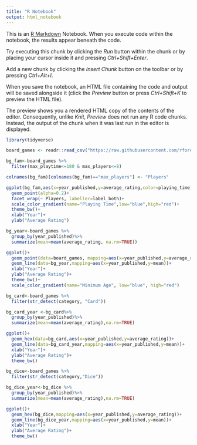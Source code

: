 ---
title: "R Notebook"
output: html_notebook
---

This is an [R Markdown](http://rmarkdown.rstudio.com) Notebook. When you execute code within the notebook, the results appear beneath the code. 

Try executing this chunk by clicking the *Run* button within the chunk or by placing your cursor inside it and pressing *Ctrl+Shift+Enter*. 

Add a new chunk by clicking the *Insert Chunk* button on the toolbar or by pressing *Ctrl+Alt+I*.

When you save the notebook, an HTML file containing the code and output will be saved alongside it (click the *Preview* button or press *Ctrl+Shift+K* to preview the HTML file).

The preview shows you a rendered HTML copy of the contents of the editor. Consequently, unlike *Knit*, *Preview* does not run any R code chunks. Instead, the output of the chunk when it was last run in the editor is displayed.

```{r}
library(tidyverse)

board_games <- readr::read_csv("https://raw.githubusercontent.com/rfordatascience/tidytuesday/master/data/2019/2019-03-12/board_games.csv")
```

```{r}
bg_fam<-board_games %>%
  filter(max_playtime<=180 & max_players<=8)
```

```{r}
colnames(bg_fam)[colnames(bg_fam)=="max_players"] <- "Players"
```

```{r}
ggplot(bg_fam,aes(x=year_published,y=average_rating,color=playing_time))+
  geom_point(alpha=0.2)+
  facet_wrap(~ Players, labeller=label_both)+
  scale_color_gradient(name="Playing Time",low="blue",high="red")+
  theme_bw()+
  xlab("Year")+
  ylab("Average Rating")
```

```{r}
bg_year<-board_games %>%
  group_by(year_published)%>%
  summarize(mean=mean(average_rating, na.rm=TRUE))
```

```{r}
ggplot()+
  geom_point(data=board_games, mapping=aes(x=year_published,y=average_rating,color=min_age),alpha=0.2)+
  geom_line(data=bg_year,mapping=aes(x=year_published,y=mean))+
  xlab("Year")+
  ylab("Average Rating")+
  theme_bw()+
  scale_color_gradient(name="Minimum Age", low="blue", high="red")
```


```{r}
bg_card<-board_games %>%
  filter(str_detect(category, "Card"))
```

```{r}
bg_card_year <-bg_card%>%
  group_by(year_published)%>%
  summarize(mean=mean(average_rating),na.rm=TRUE)
```

```{r}
ggplot()+
  geom_hex(data=bg_card,aes(x=year_published,y=average_rating))+
  geom_line(data=bg_card_year,mapping=aes(x=year_published,y=mean))+
  xlab("Year")+
  ylab("Average Rating")+
  theme_bw()
```

```{r}
bg_dice<-board_games %>%
  filter(str_detect(category,"Dice"))
```

```{r}
bg_dice_year<-bg_dice %>%
  group_by(year_published)%>%
  summarize(mean=mean(average_rating),na.rm=TRUE)
```

```{r}
ggplot()+
  geom_hex(bg_dice,mapping=aes(x=year_published,y=average_rating))+
  geom_line(bg_dice_year,mapping=aes(x=year_published,y=mean))+
  xlab("Year")+
  ylab("Average Rating")+
  theme_bw()
```